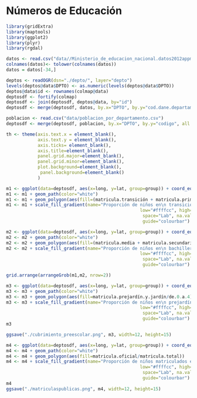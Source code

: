 Números de Educación
========================================================

```r
library(gridExtra)
library(maptools)
library(ggplot2)
library(plyr)
library(rgdal)
```


```r
datos <- read.csv("data//Ministerio_de_educacion_nacional.datos2012appmovilepbmdepto - Depto.csv")
colnames(datos)<- tolower(colnames(datos))
datos = datos[-34,]
```

```r
deptos <- readOGR(dsn="./depto/", layer="depto")
levels(deptos@data$DPTO) <- as.numeric(levels(deptos@data$DPTO))
deptos@data$id <- rownames(colmap@data)
deptosdf <- fortify(colmap)
deptosdf <- join(deptosdf, deptos@data, by="id")
deptosdf <- merge(deptosdf, datos, by.x="DPTO", by.y="cod.dane.departamento", all.x=T, all.y=F)
```

```r
poblacion <- read.csv("data/poblacion_por_departamento.csv")
deptosdf <- merge(deptosdf, poblacion, by.x="DPTO", by.y="codigo", all.x=T, all.y=F)
```


```r
th <- theme(axis.text.x = element_blank(), 
            axis.text.y = element_blank(), 
            axis.ticks= element_blank(),
            axis.title=element_blank(),
            panel.grid.major=element_blank(), 
            panel.grid.minor=element_blank(), 
            plot.background=element_blank(), 
             panel.background=element_blank()
            )

m1 <- ggplot(data=deptosdf, aes(x=long, y=lat, group=group)) + coord_equal() + th
m1 <- m1 + geom_path(color="white")
m1 <- m1 + geom_polygon(aes(fill=(matricula.transición + matricula.primaria)/(de.5.a.9+de.10.a.14)))
m1 <- m1 + scale_fill_gradient(name="Proporción de niños en\n transición y primaria sobre total de\n niños de 5 a 15 años en el departamento",
                                                   low="#ffffcc", high="#ff4444", 
                                                    space="Lab", na.value="grey50",
                                                    guide="colourbar")
```

```r
m2 <- ggplot(data=deptosdf, aes(x=long, y=lat, group=group)) + coord_equal() + th
m2 <- m2 + geom_path(color="white")
m2 <- m2 + geom_polygon(aes(fill=(matricula.media + matricula.secundaria)/(de.10.a.14 + de.15.a.19)))
m2 <- m2 + scale_fill_gradient(name="Proporción de niños en\n bachillerato sobre total de\n niños de 10 a 20 años en el departamento",
                                                   low="#ffffcc", high="#ff4444", 
                                                    space="Lab", na.value="grey50",
                                                    guide="colourbar")
```

```r
grid.arrange(arrangeGrob(m1,m2, nrow=2))
```

```r
m3 <- ggplot(data=deptosdf, aes(x=long, y=lat, group=group)) + coord_equal() + th
m3 <- m3 + geom_path(color="white")
m3 <- m3 + geom_polygon(aes(fill=matricula.prejardín.y.jardín/de.0.a.4))
m3 <- m3 + scale_fill_gradient(name="Proporción de niños en\n prejardín y jardín sobre total de\n niños de 0 a 5 años en el departamento",
                                                   low="#ffffcc", high="#ff4444", 
                                                    space="Lab", na.value="grey50",
                                                    guide="colourbar")
m3

ggsave("./cubrimiento_preescolar.png", m3, width=12, height=15)
```

```r
m4 <- ggplot(data=deptosdf, aes(x=long, y=lat, group=group)) + coord_equal() + th
m4 <- m4 + geom_path(color="white")
m4 <- m4 + geom_polygon(aes(fill=matricula.oficial/matricula.total))
m4 <- m4 + scale_fill_gradient(name="Proporción de niños matriculados en colegios públicos\n sobre total de niños matriculados en colegios\n en el departamento",
                                                   low="#ffffcc", high="#669900", 
                                                    space="Lab", na.value="grey50",
                                                    guide="colourbar")
m4
ggsave("./matriculaspublicas.png", m4, width=12, height=15)
```